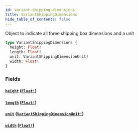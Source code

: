 ```yaml
---
id: variant-shipping-dimensions
title: VariantShippingDimensions
hide_table_of_contents: false
---
```



Object to indicate all three shipping box dimensions and a unit

```graphql
type VariantShippingDimensions {
  height: Float!
  length: Float!
  unit: VariantShippingDimensionUnit!
  width: Float!
}
```


### Fields

#### [`height`](#) ([`Float!`](/developers/demandhq-apis/storefront-api/graphql/reference/scalars/float))




#### [`length`](#) ([`Float!`](/developers/demandhq-apis/storefront-api/graphql/reference/scalars/float))




#### [`unit`](#) ([`VariantShippingDimensionUnit!`](/developers/demandhq-apis/storefront-api/graphql/reference/enums/variant-shipping-dimension-unit))




#### [`width`](#) ([`Float!`](/developers/demandhq-apis/storefront-api/graphql/reference/scalars/float))






